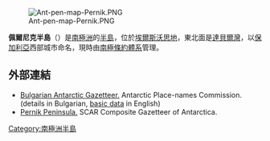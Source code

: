 [[Image:Ant-pen-map-Pernik.PNG|thumb]]

'''佩爾尼克半島'''（{{lang-bg|полуостров Перник}}）是[[南極洲|南極洲]]的[[半島|半島]]，位於[[埃爾斯沃思地|埃爾斯沃思地]]，東北面是[[達貝爾灣|達貝爾灣]]，以[[保加利亞|保加利亞]]西部城市命名，現時由[[南極條約體系|南極條約體系]]管理。

{{coord|66|45|50|S|66|12|00|W|display=title}}

==外部連結==
* [http://apcbg.org/gazet-bg.doc Bulgarian Antarctic Gazetteer.]{{Wayback|url=http://apcbg.org/gazet-bg.doc |date=20131012104624 }} Antarctic Place-names Commission. (details in Bulgarian, [http://apcbg.org/gazet.htm basic data]{{Wayback|url=http://apcbg.org/gazet.htm |date=20160304071225 }} in English)
* [https://data.aad.gov.au/aadc/gaz/scar/display_name.cfm?gaz_id=137080 Pernik Peninsula.] {{Wayback|url=https://data.aad.gov.au/aadc/gaz/scar/display_name.cfm?gaz_id=137080 |date=20181002011223 }} SCAR Composite Gazetteer of Antarctica.

{{DEFAULTSORT:Pernik Peninsula}}
[[Category:南極洲半島|Category:南極洲半島]]


{{LoubetCoast-geo-stub}}